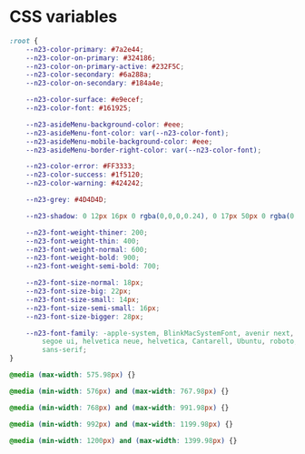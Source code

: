 
<Meta title="MDX2-CSSvariables" />

# CSS variables

```css
:root {
	--n23-color-primary: #7a2e44;
	--n23-color-on-primary: #324186;
	--n23-color-on-primary-active: #232F5C;
	--n23-color-secondary: #6a288a;
	--n23-color-on-secondary: #184a4e;

	--n23-color-surface: #e9ecef;
	--n23-color-font: #161925;

	--n23-asideMenu-background-color: #eee;
	--n23-asideMenu-font-color: var(--n23-color-font);
	--n23-asideMenu-mobile-background-color: #eee;
	--n23-asideMenu-border-right-color: var(--n23-color-font);

	--n23-color-error: #FF3333;
	--n23-color-success: #1f5120;
	--n23-color-warning: #424242;

	--n23-grey: #4D4D4D;

	--n23-shadow: 0 12px 16px 0 rgba(0,0,0,0.24), 0 17px 50px 0 rgba(0,0,0,0.19);

	--n23-font-weight-thiner: 200;
	--n23-font-weight-thin: 400;
	--n23-font-weight-normal: 600;
	--n23-font-weight-bold: 900;
	--n23-font-weight-semi-bold: 700;

	--n23-font-size-normal: 18px;
	--n23-font-size-big: 22px;
	--n23-font-size-small: 14px;
	--n23-font-size-semi-small: 16px;
	--n23-font-size-bigger: 28px;

	--n23-font-family: -apple-system, BlinkMacSystemFont, avenir next, avenir,
		segoe ui, helvetica neue, helvetica, Cantarell, Ubuntu, roboto, noto, arial,
		sans-serif;
}

@media (max-width: 575.98px) {}

@media (min-width: 576px) and (max-width: 767.98px) {}

@media (min-width: 768px) and (max-width: 991.98px) {}

@media (min-width: 992px) and (max-width: 1199.98px) {}

@media (min-width: 1200px) and (max-width: 1399.98px) {}
```
